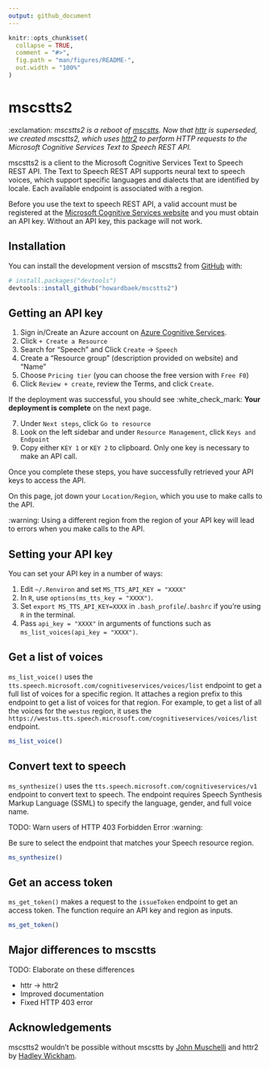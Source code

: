 ```yaml
---
output: github_document
---
```


<!-- README.md is generated from README.Rmd. Please edit that file -->

```r
knitr::opts_chunk$set(
  collapse = TRUE,
  comment = "#>",
  fig.path = "man/figures/README-",
  out.width = "100%"
)
```

# mscstts2

<!-- badges: start -->
<!-- badges: end -->

:exclamation: *mscstts2 is a reboot of [mscstts](https://github.com/muschellij2/mscstts). Now that [httr](https://httr.r-lib.org/#status) is superseded, we created mscstts2, which uses [httr2](https://httr2.r-lib.org/) to perform HTTP requests to the Microsoft Cognitive Services Text to Speech REST API.*

mscstts2 is a client to the Microsoft Cognitive Services Text to Speech REST API. The Text to Speech REST API supports neural text to speech voices, which support specific languages and dialects that are identified by locale. Each available endpoint is associated with a region.

Before you use the text to speech REST API, a valid account must be registered at the [Microsoft Cognitive Services website](https://azure.microsoft.com/en-us/free/cognitive-services/) and you must obtain an API key. Without an API key, this package will not work. 

## Installation

You can install the development version of mscstts2 from [GitHub](https://github.com/) with:

``` r
# install.packages("devtools")
devtools::install_github("howardbaek/mscstts2")
```

## Getting an API key

1. Sign in/Create an Azure account on [Azure Cognitive Services](https://azure.microsoft.com/en-us/free/cognitive-services/).
2. Click `+ Create a Resource`
3. Search for "Speech" and Click `Create` -> `Speech`
4. Create a "Resource group" (description provided on website) and "Name"
5. Choose `Pricing tier` (you can choose the free version with `Free F0`)
6. Click `Review + create`, review the Terms, and click `Create`.  

If the deployment was successful, you should see :white_check_mark: **Your deployment is complete** on the next page.

7. Under `Next steps`, click `Go to resource`
8. Look on the left sidebar and under `Resource Management`, click `Keys and Endpoint`
9. Copy either `KEY 1` or `KEY 2` to clipboard. Only one key is necessary to make an API call.

Once you complete these steps, you have successfully retrieved your API keys to access the API. 

On this page, jot down your `Location/Region`, which you use to make calls to the API. 

:warning: Using a different region from the region of your API key will lead to errors when you make calls to the API.


## Setting your API key

You can set your API key in a number of ways:

1. Edit `~/.Renviron` and set `MS_TTS_API_KEY = "XXXX"`
2. In `R`, use `options(ms_tts_key = "XXXX")`.
3. Set `export MS_TTS_API_KEY=XXXX` in `.bash_profile`/`.bashrc` if you're using `R` in the terminal.
4. Pass `api_key = "XXXX"` in arguments of functions such as `ms_list_voices(api_key = "XXXX")`.


## Get a list of voices

`ms_list_voice()` uses the `tts.speech.microsoft.com/cognitiveservices/voices/list` endpoint to get a full list of voices for a specific region. It attaches a region prefix to this endpoint to get a list of voices for that region. For example, to get a list of all the voices for the `westus` region, it uses the `https://westus.tts.speech.microsoft.com/cognitiveservices/voices/list` endpoint.


```r
ms_list_voice()
```


## Convert text to speech

`ms_synthesize()` uses the `tts.speech.microsoft.com/cognitiveservices/v1` endpoint to convert text to speech. The endpoint requires Speech Synthesis Markup Language (SSML) to specify the language, gender, and full voice name. 

TODO: Warn users of HTTP 403 Forbidden Error :warning:

Be sure to select the endpoint that matches your Speech resource region.

```r
ms_synthesize()
```


## Get an access token

`ms_get_token()` makes a request to the `issueToken` endpoint to get an access token. The function require an API key and region as inputs.


```r
ms_get_token()
```


## Major differences to mscstts

TODO: Elaborate on these differences

- httr -> httr2
- Improved documentation
- Fixed HTTP 403 error


## Acknowledgements

mscstts2 wouldn't be possible without mscstts by [John Muschelli](https://github.com/muschellij2) and httr2 by [Hadley Wickham](https://github.com/hadley).
